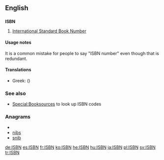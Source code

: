 ==English==

==={{initialism}}===
'''ISBN'''

# [[w:International Standard Book Number|International Standard Book Number]]

====Usage notes====
It is a common mistake for people to say "ISBN number" even though that is redundant.

====Translations====
{{trans-top|International Standard Book Number}}
* Greek: {{t-|el|ΔΠΑΒ}} ({{t|el|Διεθνής Πρότυπος Αριθμός Βιβλίου}})
{{trans-mid}}
{{trans-bottom}}

===See also===
* [[Special:Booksources]] to look up ISBN codes

===Anagrams===
* {{alphagram|[[bins#English|bins]]}}
* [[nibs#English|nibs]]
* [[snib#English|snib]]

[[de:ISBN]]
[[es:ISBN]]
[[fr:ISBN]]
[[ko:ISBN]]
[[he:ISBN]]
[[hu:ISBN]]
[[ja:ISBN]]
[[pl:ISBN]]
[[sv:ISBN]]
[[tr:ISBN]]